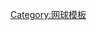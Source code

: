 {{asbox
| image     = Tennis icon.png
| pix       = 27
| subject   = 與[[網球]]相關的
| qualifier = 
| category  = 網球小作品
| tempsort  = 
| name      = Template:Tennis-stub
}}
<noinclude>
[[Category:网球模板]]
</noinclude>